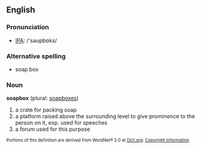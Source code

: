 == English ==
=== Pronunciation ===
*[[w:IPA|IPA]]: /'səʊpbɒks/
=== Alternative spelling ===
* soap box
=== Noun ===
'''soapbox''' (plural: [[soapboxes]])
# a crate for packing soap
# a platform raised above the surrounding level to give prominence to the person on it, esp. used for speeches
# a forum used for this purpose

<span style="font-size: 80%;">Portions of this definition are derived from WordNet® 2.0 at [http://www.dict.org/ Dict.org]: [http://www.dict.org/bin/Dict?Form=Dict3&Database=wn Copyright Information]</span>